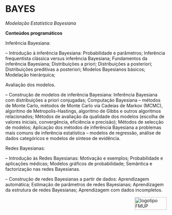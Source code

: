 # BAYES {#bayes}

*Modelação Estatística Bayesiana*

**Conteúdos programáticos**

Inferência Bayesiana:

– Introdução à inferência Bayesiana: Probabilidade e parâmetros; Inferência frequentista clássica versus inferência Bayesiana; Fundamentos da inferência Bayesiana; Distribuições a priori; Distribuições a posteriori; Distribuições preditivas a posteriori; Modelos Bayesianos básicos; Modelação hierárquica;

Avaliação dos modelos.

– Construção de modelos de inferência Bayesiana: Inferência Bayesiana com distribuições a priori conjugadas; Computação Bayesiana – métodos de Monte Carlo, métodos de Monte Carlo via Cadeias de Markov (MCMC), algoritmo de Metropolis-Hastings, algoritmo de Gibbs e outros algoritmos relacionados; Métodos de avaliação da qualidade dos modelos (escolha de valores iniciais, convergência, eficiência e precisão); Métodos de selecção de modelos; Aplicação dos métodos de inferência Bayesiana a problemas mais comuns de inferência estatística – modelos de regressão, análise de dados categóricos e modelos de síntese de evidência.

Redes Bayesianas:

– Introdução às Redes Bayesianas: Motivação e exemplos; Probabilidade e aplicações médicas; Modelos gráficos de probabilidade; Semântica e factorização nas redes Bayesianas.

– Construção de redes Bayesianas a partir de dados: Aprendizagem automática; Estimação de parâmetros de redes Bayesianas; Aprendizagem da estrutura de redes Bayesianas; Aprendizagem com dados incompletos.

<img src="images/logoFMUP.png" alt="logotipo FMUP" style="width:100px;height:40px;" align="right">
